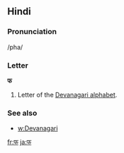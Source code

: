 ==Hindi==
===Pronunciation===
/pha/
===Letter===
'''फ'''
#Letter of the [[Devanagari alphabet]].
===See also===
*[[w:Devanagari]]

[[fr:फ]]
[[ja:फ]]